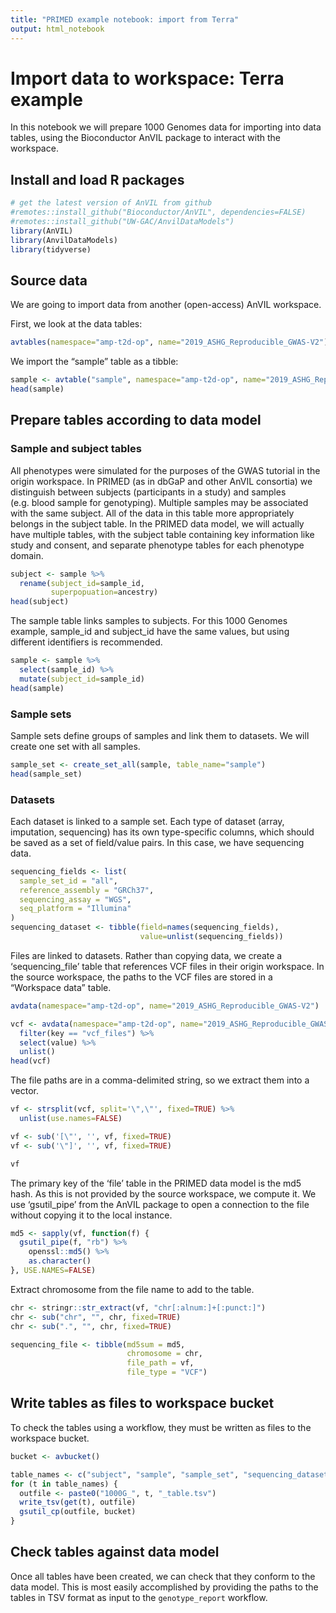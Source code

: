```yaml
---
title: "PRIMED example notebook: import from Terra"
output: html_notebook
---
```


# Import data to workspace: Terra example

In this notebook we will prepare 1000 Genomes data for importing into data tables, using the Bioconductor AnVIL package to interact with the workspace.

## Install and load R packages

```r
# get the latest version of AnVIL from github
#remotes::install_github("Bioconductor/AnVIL", dependencies=FALSE)
#remotes::install_github("UW-GAC/AnvilDataModels")
library(AnVIL)
library(AnvilDataModels)
library(tidyverse)
```

## Source data

We are going to import data from another (open-access) AnVIL workspace.

First, we look at the data tables:

```r
avtables(namespace="amp-t2d-op", name="2019_ASHG_Reproducible_GWAS-V2")
```

We import the "sample" table as a tibble:

```r
sample <- avtable("sample", namespace="amp-t2d-op", name="2019_ASHG_Reproducible_GWAS-V2")
head(sample)
```

## Prepare tables according to data model

### Sample and subject tables

All phenotypes were simulated for the purposes of the GWAS tutorial in the origin workspace. In PRIMED (as in dbGaP and other AnVIL consortia) we distinguish between subjects (participants in a study) and samples (e.g. blood sample for genotyping). Multiple samples may be associated with the same subject. All of the data in this table more appropriately belongs in the subject table. In the PRIMED data model, we will actually have multiple tables, with the subject table containing key information like study and consent, and separate phenotype tables for each phenotype domain.

```r
subject <- sample %>%
  rename(subject_id=sample_id, 
         superpopuation=ancestry)
head(subject)
```

The sample table links samples to subjects. For this 1000 Genomes example, sample_id and subject_id have the same values, but using different identifiers is recommended.

```r
sample <- sample %>%
  select(sample_id) %>%
  mutate(subject_id=sample_id)
head(sample)
```

### Sample sets

Sample sets define groups of samples and link them to datasets. We will create one set with all samples.

```r
sample_set <- create_set_all(sample, table_name="sample")
head(sample_set)
```

### Datasets

Each dataset is linked to a sample set. Each type of dataset (array, imputation, sequencing) has its own type-specific columns, which should be saved as a set of field/value pairs. In this case, we have sequencing data.

```r
sequencing_fields <- list(
  sample_set_id = "all",
  reference_assembly = "GRCh37",
  sequencing_assay = "WGS",
  seq_platform = "Illumina"
)
sequencing_dataset <- tibble(field=names(sequencing_fields),
                             value=unlist(sequencing_fields))
```


Files are linked to datasets. Rather than copying data, we create a 'sequencing_file' table that references VCF files in their origin workspace.
In the source workspace, the paths to the VCF files are stored in a "Workspace data" table.

```r
avdata(namespace="amp-t2d-op", name="2019_ASHG_Reproducible_GWAS-V2")
```

```r
vcf <- avdata(namespace="amp-t2d-op", name="2019_ASHG_Reproducible_GWAS-V2") %>%
  filter(key == "vcf_files") %>%
  select(value) %>%
  unlist()
head(vcf)
```

The file paths are in a comma-delimited string, so we extract them into a vector.

```r
vf <- strsplit(vcf, split='\",\"', fixed=TRUE) %>%
  unlist(use.names=FALSE)

vf <- sub('[\"', '', vf, fixed=TRUE)
vf <- sub('\"]', '', vf, fixed=TRUE)

vf
```

The primary key of the 'file' table in the PRIMED data model is the md5 hash. As this is not provided by the source workspace, we compute it. We use 'gsutil_pipe' from the AnVIL package to open a connection to the file without copying it to the local instance.

```r
md5 <- sapply(vf, function(f) {
  gsutil_pipe(f, "rb") %>%
    openssl::md5() %>%
    as.character()
}, USE.NAMES=FALSE)

```



Extract chromosome from the file name to add to the table.

```r
chr <- stringr::str_extract(vf, "chr[:alnum:]+[:punct:]")
chr <- sub("chr", "", chr, fixed=TRUE)
chr <- sub(".", "", chr, fixed=TRUE)
```

```r
sequencing_file <- tibble(md5sum = md5,
                          chromosome = chr, 
                          file_path = vf,
                          file_type = "VCF")
```


## Write tables as files to workspace bucket

To check the tables using a workflow, they must be written as files to the workspace bucket.

```r
bucket <- avbucket()

table_names <- c("subject", "sample", "sample_set", "sequencing_dataset", "sequencing_file")
for (t in table_names) {
  outfile <- paste0("1000G_", t, "_table.tsv")
  write_tsv(get(t), outfile)
  gsutil_cp(outfile, bucket)
}
```

## Check tables against data model

Once all tables have been created, we can check that they conform to the data model. This is most easily accomplished by providing the paths to the tables in TSV format as input to the `genotype_report` workflow.
